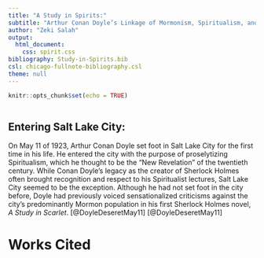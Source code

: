 ```yaml
---
title: "A Study in Spirits:"
subtitle: "Arthur Conan Doyle’s Linkage of Mormonism, Spiritualism, and the Pursuit of Primitive Christianity During His Second Spiritualist Tour of America"
author: "Zeki Salah"
output: 
  html_document:
    css: spirit.css
bibliography: Study-in-Spirits.bib
csl: chicago-fullnote-bibliography.csl
theme: null
---
```


```r
knitr::opts_chunk$set(echo = TRUE)
```

```css

```
## Entering Salt Lake City:  

On May 11 of 1923, Arthur Conan Doyle set foot in Salt Lake City for the first time in his life. He entered the city with the purpose of proselytizing Spiritualism, which he thought to be the "New Revelation" of the twentieth century. While Conan Doyle's legacy as the creator of Sherlock Holmes often brought recognition and respect to his Spiritualist lectures, Salt Lake City seemed to be the exception. Although he had not set foot in the city before, Doyle had previously voiced sensationalized criticisms against the city's predominantly Mormon population in his first Sherlock Holmes novel, *A Study in Scarlet*. [@DoyleDeseretMay11] [@DoyleDeseretMay11]

# Works Cited

